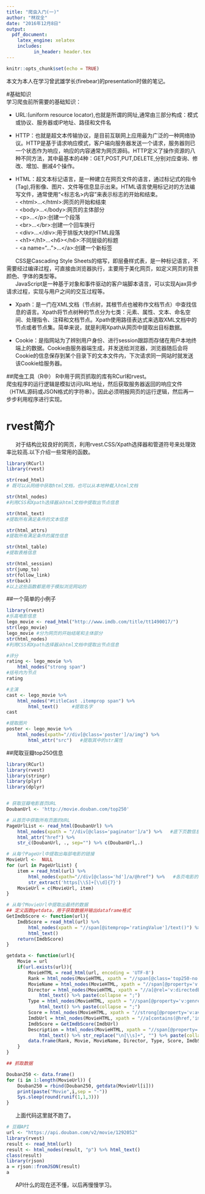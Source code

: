---
title: "爬虫入门(一)"
author: "林双全"
date: "2016年12月8日"
output: 
  pdf_document: 
    latex_engine: xelatex
    includes:
          in_header: header.tex
---

```{r setup, include=FALSE}
knitr::opts_chunk$set(echo = TRUE)

```

本文为本人在学习曾武雄学长(firebear)的presentation时做的笔记。

#基础知识              
学习爬虫前所需要的基础知识：

 + URL:(uniform resource locator),也就是所谓的网址,通常由三部分构成：模式或协议、服务器或IP地址、路径和文件名 
 
 + HTTP：也就是超文本传输协议，是目前互联网上应用最为广泛的一种网络协议。HTTP是基于请求响应模式，客户端向服务器发送一个请求，服务器则已一个状态作为响应，响应的内容通常为网页源码。HTTP定义了操作资源的八种不同方法，其中最基本的4种：GET,POST,PUT,DELETE,分别对应查询、修改、增加、删减4个操作。
 
 + HTML：超文本标记语言，是一种建立在网页文件的语言，通过标记式的指令(Tag),将影像、图片、文件等信息显示出来。HTML语言使用标记对的方法编写文件，通常使用“<标志名>内容</标志名>”来表示标志的开始和结束。            
       - \<html>...\</html>:网页的开始和结束            
       - \<body>...\</body>:网页的主体部分              
       - \<p>...\</p>:创建一个段落              
       - \<br>...\</br>:创建一个回车换行                
       - \<div>...\</div>:用于排版大块的HTML段落                
       - \<h1>\</h1>...\<h6>\</h6>:不同层级的标题         
       - \<a name="...">...\</a>:创建一个新标签                   

|       CSS是Cascading Style Sheets的缩写，即层叠样式表，是一种标记语言，不需要经过编译过程，可直接由浏览器执行，主要用于美化网页，如定义网页的背景颜色、字体的类型等。

|       JavaScript是一种基于对象和事件驱动的客户端脚本语言，可以实现Ajax异步请求过程，实现与用户之间的交互过程等。


 + Xpath：是一门在XML文档（节点树，其根节点也被称作文档节点）中查找信息的语言。Xpath将节点树种的节点分为七类：元素、属性、文本、命名空间、处理指令、注释和文档节点。Xpath使用路径表达式来选取XML文档中的节点或者节点集。简单来说，就是利用Xpath从网页中提取出目标数据。

 + Cookie：是指网站为了辨别用户身份、进行session跟踪而存储在用户本地终端上的数据。Cookie由服务器端生成，并发送给浏览器，浏览器随后会将Cookie的信息保存到某个目录下的文本文件内，下次请求同一网站时就发送该Cookie给服务器。

##爬虫工具（R中）
R中用于网页抓取的库有RCurl和rvest。             
爬虫程序的运行逻辑是模拟访问URL地址，然后获取服务器返回的响应文件（HTML源码或JSON格式的字符串）。因此必须明报网页的运行逻辑，然后再一步步利用程序进行实现。


# rvest简介
|       对于结构比较良好的网页，利用rvest.CSS/Xpath选择器和管道符号来处理效率比较高.以下介绍一些常用的函数。


```{r}
library(RCurl)
library(rvest)

str(read_html)
# 既可以从网络中获取html文档，也可以从本地种载入html文档

str(html_nodes)
#利用CSS和Xpath选择器从html文档中提取出节点信息

str(html_text)
#提取所有满足条件的文本信息

str(html_attrs)
#提取所有满足条件的属性信息

str(html_table)
#提取表格信息

str(html_session)
str(jump_to)
str(follow_link)
str(back)
#以上这些函数都是用于模拟浏览网站的
```

##一个简单的小例子
```{r}
library(rvest)
#乐高电影信息
lego_movie <- read_html("http://www.imdb.com/title/tt1490017/")
str(lego_movie)
lego_movie #分为网页的开始结尾和主体部分
str(html_nodes)
#利用CSS和Xpath选择器从html文档中提取出节点信息

#评分
rating <- lego_movie %>% 
    html_nodes("strong span")
#括号内为节点
rating

#主演
cast <- lego_movie %>%
    html_nodes("#titleCast .itemprop span") %>%
        html_text()     #提取名字
cast       

#提取图片
poster <- lego_movie %>%
    html_nodes(xpath="//div[@class='poster']/a/img") %>%
        html_attr("src")   #提取其中的str属性
```


##爬取豆瓣top250信息
```{r, eval=FALSE}
library(RCurl)
library(rvest)
library(stringr)
library(plyr)
library(dplyr)


# 获取豆瓣电影首页URL
DoubanUrl <- 'http://movie.douban.com/top250'

# 从首页中获取所有页面的URL
PageUrlList <- read_html(DoubanUrl) %>% 
    html_nodes(xpath = "//div[@class='paginator']/a") %>%   #底下页数信息
    html_attr("href") %>% 
    str_c(DoubanUrl, ., sep="") %>% c(DoubanUrl,.)

# 从每个PageUrl中提取出每部电影的链接
MovieUrl <-  NULL
for (url in PageUrlList) {
    item = read_html(url) %>% 
        html_nodes(xpath="//div[@class='hd']/a/@href") %>%   #各页电影的链接
        str_extract('https[\\S]+[\\d]{7}')
    MovieUrl = c(MovieUrl, item)
}

# 从每个MovieUrl中提取出最终的数据
## 定义函数getdata，用于获取数据并输出dataframe格式
GetImdbScore <- function(url){
    ImdbScore = read_html(url) %>% 
        html_nodes(xpath = "//span[@itemprop='ratingValue']/text()") %>% 
        html_text()
    return(ImdbScore)
}

getdata <- function(url){
    Movie = url
    if(url.exists(url)){
        MovieHTML = read_html(url, encoding = 'UTF-8')
        Rank = html_nodes(MovieHTML, xpath = "//span[@class='top250-no']/text()") %>% html_text()
        MovieName = html_nodes(MovieHTML, xpath = "//span[@property='v:itemreviewed']/text()") %>% html_text()
        Director = html_nodes(MovieHTML, xpath = "//a[@rel='v:directedBy']/text()") %>% 
            html_text() %>% paste(collapse = ";")
        Type = html_nodes(MovieHTML, xpath = "//span[@property='v:genre']/text()") %>% 
            html_text() %>% paste(collapse = ";")
        Score = html_nodes(MovieHTML, xpath = "//strong[@property='v:average']/text()") %>% html_text()
        ImdbUrl = html_nodes(MovieHTML, xpath = "//a[contains(@href,'imdb')]/@href") %>% html_text()
        ImdbScore = GetImdbScore(ImdbUrl) 
        Description = html_nodes(MovieHTML, xpath = "//span[@property='v:summary']/text()") %>% 
            html_text() %>% str_replace("\n[\\s]+", "") %>% paste(collapse = ";")
        data.frame(Rank, Movie, MovieName, Director, Type, Score, ImdbScore, Description)
    }
}

## 抓取数据

Douban250 <- data.frame()
for (i in 1:length(MovieUrl)) {
    Douban250 = rbind(Douban250, getdata(MovieUrl[i]))
    print(paste("Movie",i,sep = "-"))
    Sys.sleep(round(runif(1,1,3)))
}
```
|       上面代码这里就不跑了。



```{r}
# 豆瓣API
url <- "https://api.douban.com/v2/movie/1292052"
library(rvest)
result <- read_html(url)
result <- html_nodes(result, "p") %>% html_text()
class(result)
library(rjson)
a = rjson::fromJSON(result)
a
```
|       API什么的现在还不懂，以后再慢慢学习。


